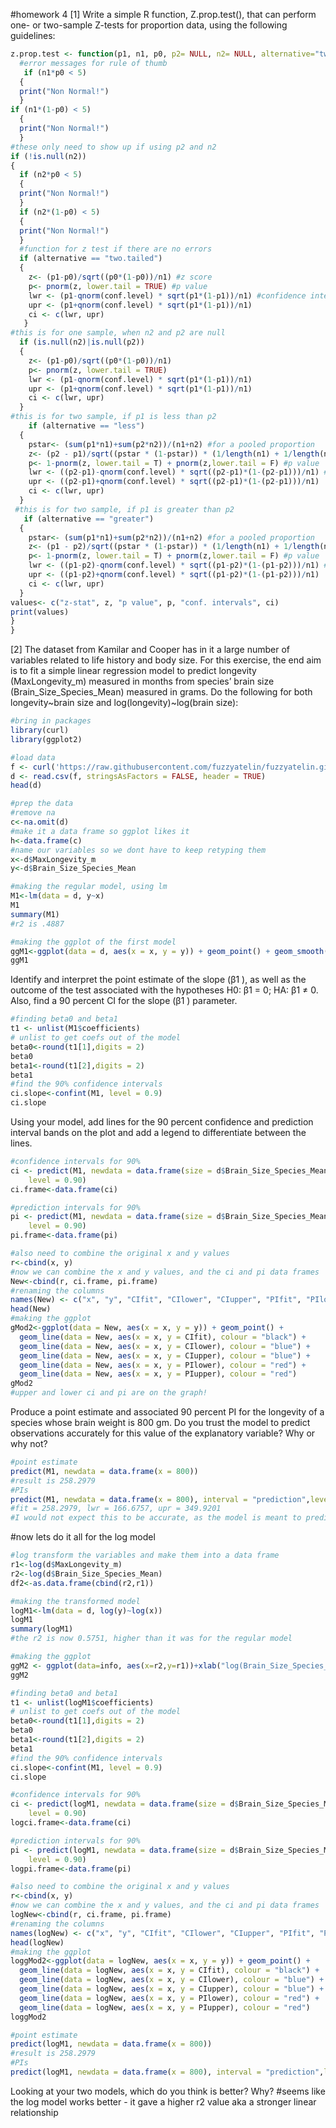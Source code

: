 #homework 4
[1] Write a simple R function, Z.prop.test(), that can perform one- or two-sample Z-tests for proportion data, using the following guidelines:
```r
z.prop.test <- function(p1, n1, p0, p2= NULL, n2= NULL, alternative="two.tailed", conf.level=0.95){
  #error messages for rule of thumb
   if (n1*p0 < 5)
  {
  print("Non Normal!")
  }
if (n1*(1-p0) < 5)
  {
  print("Non Normal!")
  }
#these only need to show up if using p2 and n2
if (!is.null(n2))
{
  if (n2*p0 < 5)
  {
  print("Non Normal!")
  }
  if (n2*(1-p0) < 5)
  {
  print("Non Normal!")
  }
  #function for z test if there are no errors
  if (alternative == "two.tailed")
  {
    z<- (p1-p0)/sqrt((p0*(1-p0))/n1) #z score
    p<- pnorm(z, lower.tail = TRUE) #p value
    lwr <- (p1-qnorm(conf.level) * sqrt(p1*(1-p1))/n1) #confidence intervals
    upr <- (p1+qnorm(conf.level) * sqrt(p1*(1-p1))/n1)
    ci <- c(lwr, upr)
   }
#this is for one sample, when n2 and p2 are null
  if (is.null(n2)|is.null(p2))
  {
    z<- (p1-p0)/sqrt((p0*(1-p0))/n1)
    p<- pnorm(z, lower.tail = TRUE)
    lwr <- (p1-qnorm(conf.level) * sqrt(p1*(1-p1))/n1)
    upr <- (p1+qnorm(conf.level) * sqrt(p1*(1-p1))/n1)
    ci <- c(lwr, upr)
  }
#this is for two sample, if p1 is less than p2
    if (alternative == "less")
  {
    pstar<- (sum(p1*n1)+sum(p2*n2))/(n1+n2) #for a pooled proportion
    z<- (p2 - p1)/sqrt((pstar * (1-pstar)) * (1/length(n1) + 1/length(n2))) #z score
    p<- 1-pnorm(z, lower.tail = T) + pnorm(z,lower.tail = F) #p value
    lwr <- ((p2-p1)-qnorm(conf.level) * sqrt((p2-p1)*(1-(p2-p1)))/n1) # ci intervals
    upr <- ((p2-p1)+qnorm(conf.level) * sqrt((p2-p1)*(1-(p2-p1)))/n1)
    ci <- c(lwr, upr)
  }
 #this is for two sample, if p1 is greater than p2
   if (alternative == "greater")
  {
    pstar<- (sum(p1*n1)+sum(p2*n2))/(n1+n2) #for a pooled proportion
    z<- (p1 - p2)/sqrt((pstar * (1-pstar)) * (1/length(n1) + 1/length(n2))) #z score
    p<- 1-pnorm(z, lower.tail = T) + pnorm(z,lower.tail = F) #p value
    lwr <- ((p1-p2)-qnorm(conf.level) * sqrt((p1-p2)*(1-(p1-p2)))/n1) #ci intervals
    upr <- ((p1-p2)+qnorm(conf.level) * sqrt((p1-p2)*(1-(p1-p2)))/n1)
    ci <- c(lwr, upr)
  }
values<- c("z-stat", z, "p value", p, "conf. intervals", ci)
print(values)
}
}

```

[2] The dataset from Kamilar and Cooper has in it a large number of variables related to life history and body size. For this exercise, the end aim is to fit a simple linear regression model to predict longevity (MaxLongevity_m) measured in months from species’ brain size (Brain_Size_Species_Mean) measured in grams. Do the following for both longevity~brain size and log(longevity)~log(brain size):

```r
#bring in packages
library(curl)
library(ggplot2)

#load data
f <- curl('https://raw.githubusercontent.com/fuzzyatelin/fuzzyatelin.github.io/master/AN588_Fall21/KamilarAndCooperData.csv')
d <- read.csv(f, stringsAsFactors = FALSE, header = TRUE)
head(d)

#prep the data
#remove na
c<-na.omit(d) 
#make it a data frame so ggplot likes it
h<-data.frame(c) 
#name our variables so we dont have to keep retyping them 
x<-d$MaxLongevity_m 
y<-d$Brain_Size_Species_Mean 
```

```r
#making the regular model, using lm
M1<-lm(data = d, y~x) 
M1
summary(M1)
#r2 is .4887

#making the ggplot of the first model 
ggM1<-ggplot(data = d, aes(x = x, y = y)) + geom_point() + geom_smooth(method = "lm", formula = y ~ x)
ggM1
```

Identify and interpret the point estimate of the slope (β1
), as well as the outcome of the test associated with the hypotheses H0: β1
 = 0; HA: β1
 ≠ 0. Also, find a 90 percent CI for the slope (β1
) parameter.
```r
#finding beta0 and beta1 
t1 <- unlist(M1$coefficients)
# unlist to get coefs out of the model
beta0<-round(t1[1],digits = 2)
beta0
beta1<-round(t1[2],digits = 2)
beta1
#find the 90% confidence intervals
ci.slope<-confint(M1, level = 0.9)
ci.slope
```
Using your model, add lines for the 90 percent confidence and prediction interval bands on the plot and add a legend to differentiate between the lines.
```r
#confidence intervals for 90%
ci <- predict(M1, newdata = data.frame(size = d$Brain_Size_Species_Mean), interval = "confidence", 
    level = 0.90)  
ci.frame<-data.frame(ci)

#prediction intervals for 90%
pi <- predict(M1, newdata = data.frame(size = d$Brain_Size_Species_Mean), interval = "prediction", 
    level = 0.90)  
pi.frame<-data.frame(pi)

#also need to combine the original x and y values
r<-cbind(x, y) 
#now we can combine the x and y values, and the ci and pi data frames
New<-cbind(r, ci.frame, pi.frame)
#renaming the columns
names(New) <- c("x", "y", "CIfit", "CIlower", "CIupper", "PIfit", "PIlower", "PIupper")
head(New)
#making the ggplot
gMod2<-ggplot(data = New, aes(x = x, y = y)) + geom_point() + 
  geom_line(data = New, aes(x = x, y = CIfit), colour = "black") +
  geom_line(data = New, aes(x = x, y = CIlower), colour = "blue") +
  geom_line(data = New, aes(x = x, y = CIupper), colour = "blue") +
  geom_line(data = New, aes(x = x, y = PIlower), colour = "red") +
  geom_line(data = New, aes(x = x, y = PIupper), colour = "red")
gMod2
#upper and lower ci and pi are on the graph!
```
Produce a point estimate and associated 90 percent PI for the longevity of a species whose brain weight is 800 gm. Do you trust the model to predict observations accurately for this value of the explanatory variable? Why or why not?
```r
#point estimate
predict(M1, newdata = data.frame(x = 800))
#result is 258.2979
#PIs
predict(M1, newdata = data.frame(x = 800), interval = "prediction",level = 0.90)
#fit = 258.2979, lwr = 166.6757, upr = 349.9201
#I would not expect this to be accurate, as the model is meant to predict brain sizes and longevity of animals with similar brain sizes. Because 800 grams is so much more than the brain sizes in the data set, I don't think its accurate to assume the same relationship would exist with an extremely large value. 
```
#now lets do it all for the log model 
```r
#log transform the variables and make them into a data frame 
r1<-log(d$MaxLongevity_m)
r2<-log(d$Brain_Size_Species_Mean)
df2<-as.data.frame(cbind(r2,r1))

#making the transformed model
logM1<-lm(data = d, log(y)~log(x))
logM1
summary(logM1)
#the r2 is now 0.5751, higher than it was for the regular model

#making the ggplot
ggM2 <- ggplot(data=info, aes(x=r2,y=r1))+xlab("log(Brain_Size_Species_Mean)")+ylab("log(MaxLongevity_m)")+ geom_point() + geom_smooth(method="lm", fullrange=TRUE)
ggM2

```

```r
#finding beta0 and beta1 
t1 <- unlist(logM1$coefficients)
# unlist to get coefs out of the model
beta0<-round(t1[1],digits = 2)
beta0
beta1<-round(t1[2],digits = 2)
beta1
#find the 90% confidence intervals
ci.slope<-confint(M1, level = 0.9)
ci.slope
```

```r
#confidence intervals for 90%
ci <- predict(logM1, newdata = data.frame(size = d$Brain_Size_Species_Mean), interval = "confidence", 
    level = 0.90)  
logci.frame<-data.frame(ci)

#prediction intervals for 90%
pi <- predict(logM1, newdata = data.frame(size = d$Brain_Size_Species_Mean), interval = "prediction", 
    level = 0.90)  
logpi.frame<-data.frame(pi)

#also need to combine the original x and y values
r<-cbind(x, y) 
#now we can combine the x and y values, and the ci and pi data frames
logNew<-cbind(r, ci.frame, pi.frame)
#renaming the columns
names(logNew) <- c("x", "y", "CIfit", "CIlower", "CIupper", "PIfit", "PIlower", "PIupper")
head(logNew)
#making the ggplot
loggMod2<-ggplot(data = logNew, aes(x = x, y = y)) + geom_point() + 
  geom_line(data = logNew, aes(x = x, y = CIfit), colour = "black") +
  geom_line(data = logNew, aes(x = x, y = CIlower), colour = "blue") +
  geom_line(data = logNew, aes(x = x, y = CIupper), colour = "blue") +
  geom_line(data = logNew, aes(x = x, y = PIlower), colour = "red") +
  geom_line(data = logNew, aes(x = x, y = PIupper), colour = "red")
loggMod2
```

```r
#point estimate
predict(logM1, newdata = data.frame(x = 800))
#result is 258.2979
#PIs
predict(logM1, newdata = data.frame(x = 800), interval = "prediction",level = 0.90)
```

Looking at your two models, which do you think is better? Why?
#seems like the log model works better - it gave a higher r2 value aka a stronger linear relationship 


